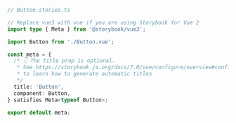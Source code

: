 ```ts
// Button.stories.ts

// Replace vue3 with vue if you are using Storybook for Vue 2
import type { Meta } from '@storybook/vue3';

import Button from './Button.vue';

const meta = {
  /* 👇 The title prop is optional.
   * See https://storybook.js.org/docs/7.0/vue/configure/overview#configure-story-loading
   * to learn how to generate automatic titles
   */
  title: 'Button',
  component: Button,
} satisfies Meta<typeof Button>;

export default meta;
```

